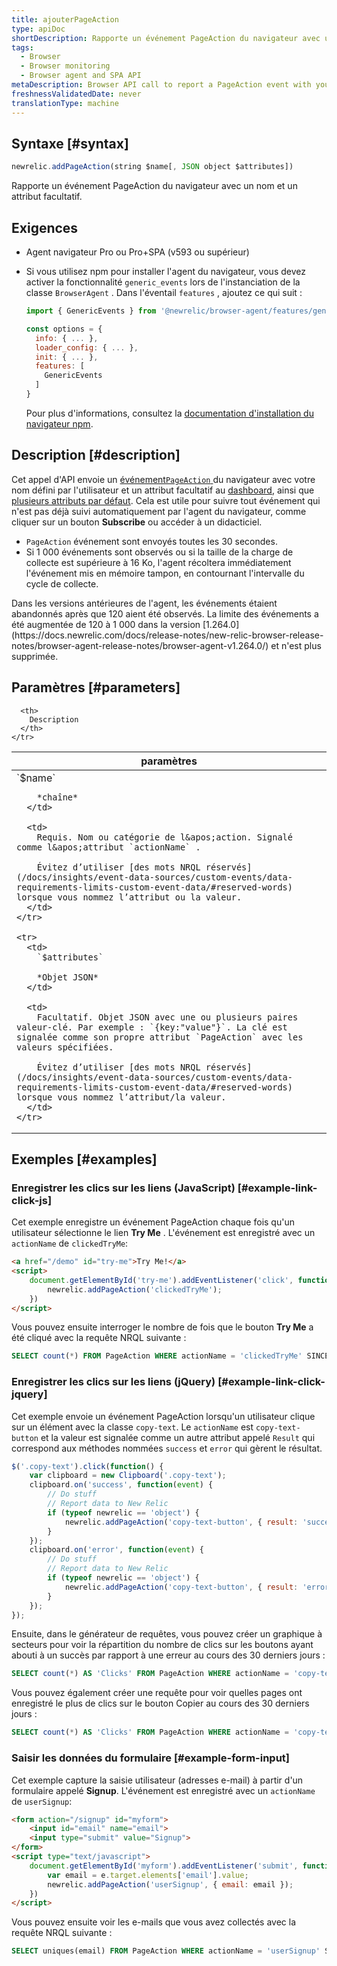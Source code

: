 ```yaml
---
title: ajouterPageAction
type: apiDoc
shortDescription: Rapporte un événement PageAction du navigateur avec un nom et un attribut facultatif.
tags:
  - Browser
  - Browser monitoring
  - Browser agent and SPA API
metaDescription: Browser API call to report a PageAction event with your user-defined name and attributes to New Relic Dashboards.
freshnessValidatedDate: never
translationType: machine
---
```


## Syntaxe [#syntax]

```js
newrelic.addPageAction(string $name[, JSON object $attributes])
```

Rapporte un événement PageAction du navigateur avec un nom et un attribut facultatif.

## Exigences

* Agent navigateur Pro ou Pro+SPA (v593 ou supérieur)

* Si vous utilisez npm pour installer l&apos;agent du navigateur, vous devez activer la fonctionnalité `generic_events` lors de l&apos;instanciation de la classe `BrowserAgent` . Dans l&apos;éventail `features` , ajoutez ce qui suit :

  ```js
  import { GenericEvents } from '@newrelic/browser-agent/features/generic_events';

  const options = {
    info: { ... },
    loader_config: { ... },
    init: { ... },
    features: [
      GenericEvents
    ]
  }
  ```

  Pour plus d&apos;informations, consultez la [documentation d&apos;installation du navigateur npm](https://www.npmjs.com/package/@newrelic/browser-agent#new-relic-browser-agent).

## Description [#description]

Cet appel d&apos;API envoie un [événement`PageAction` ](/docs/insights/explore-data/custom-events/insert-browser-custom-events-attributes-insights-javascript-api)du navigateur avec votre nom défini par l&apos;utilisateur et un attribut facultatif au [dashboard](/docs/query-your-data/explore-query-data/dashboards/introduction-new-relic-one-dashboards), ainsi que [plusieurs attributs par défaut](/attribute-dictionary/?event=PageAction). Cela est utile pour suivre tout événement qui n&apos;est pas déjà suivi automatiquement par l&apos;agent du navigateur, comme cliquer sur un bouton <DNT>**Subscribe**</DNT> ou accéder à un didacticiel.

* `PageAction` événement sont envoyés toutes les 30 secondes.
* Si 1 000 événements sont observés ou si la taille de la charge de collecte est supérieure à 16 Ko, l&apos;agent récoltera immédiatement l&apos;événement mis en mémoire tampon, en contournant l&apos;intervalle du cycle de collecte.

<Callout variant="important">
  Dans les versions antérieures de l&apos;agent, les événements étaient abandonnés après que 120 aient été observés. La limite des événements a été augmentée de 120 à 1 000 dans la version [1.264.0](https://docs.newrelic.com/docs/release-notes/new-relic-browser-release-notes/browser-agent-release-notes/browser-agent-v1.264.0/) et n&apos;est plus supprimée.
</Callout>

## Paramètres [#parameters]

<table>
  <thead>
    <tr>
      <th width="25%">
        paramètres
      </th>

      <th>
        Description
      </th>
    </tr>
  </thead>

  <tbody>
    <tr>
      <td>
        `$name`

        *chaîne*
      </td>

      <td>
        Requis. Nom ou catégorie de l&apos;action. Signalé comme l&apos;attribut `actionName` .

        Évitez d’utiliser [des mots NRQL réservés](/docs/insights/event-data-sources/custom-events/data-requirements-limits-custom-event-data/#reserved-words) lorsque vous nommez l’attribut ou la valeur.
      </td>
    </tr>

    <tr>
      <td>
        `$attributes`

        *Objet JSON*
      </td>

      <td>
        Facultatif. Objet JSON avec une ou plusieurs paires valeur-clé. Par exemple : `{key:"value"}`. La clé est signalée comme son propre attribut `PageAction` avec les valeurs spécifiées.

        Évitez d’utiliser [des mots NRQL réservés](/docs/insights/event-data-sources/custom-events/data-requirements-limits-custom-event-data/#reserved-words) lorsque vous nommez l’attribut/la valeur.
      </td>
    </tr>
  </tbody>
</table>

## Exemples [#examples]

### Enregistrer les clics sur les liens (JavaScript) [#example-link-click-js]

Cet exemple enregistre un événement PageAction chaque fois qu&apos;un utilisateur sélectionne le lien <DNT>**Try Me**</DNT> . L&apos;événement est enregistré avec un `actionName` de `clickedTryMe`:

```html
<a href="/demo" id="try-me">Try Me!</a>
<script>
    document.getElementById('try-me').addEventListener('click', function(e) {
        newrelic.addPageAction('clickedTryMe');
    })
</script>
```

Vous pouvez ensuite interroger le nombre de fois que le bouton <DNT>**Try Me**</DNT> a été cliqué avec la requête NRQL suivante :

```sql
SELECT count(*) FROM PageAction WHERE actionName = 'clickedTryMe' SINCE 1 hour ago
```

### Enregistrer les clics sur les liens (jQuery) [#example-link-click-jquery]

Cet exemple envoie un événement PageAction lorsqu&apos;un utilisateur clique sur un élément avec la classe `copy-text`. Le `actionName` est `copy-text-button` et la valeur est signalée comme un autre attribut appelé `Result` qui correspond aux méthodes nommées `success` et `error` qui gèrent le résultat.

```js
$('.copy-text').click(function() {
    var clipboard = new Clipboard('.copy-text');
    clipboard.on('success', function(event) {
        // Do stuff
        // Report data to New Relic
        if (typeof newrelic == 'object') {
            newrelic.addPageAction('copy-text-button', { result: 'success' });
        }
    });
    clipboard.on('error', function(event) {
        // Do stuff
        // Report data to New Relic
        if (typeof newrelic == 'object') {
            newrelic.addPageAction('copy-text-button', { result: 'error' });
        }
    });
});
```

Ensuite, dans le générateur de requêtes, vous pouvez créer un graphique à secteurs pour voir la répartition du nombre de clics sur les boutons ayant abouti à un succès par rapport à une erreur au cours des 30 derniers jours :

```sql
SELECT count(*) AS 'Clicks' FROM PageAction WHERE actionName = 'copy-text-button' FACET result SINCE 30 days ago
```

Vous pouvez également créer une requête pour voir quelles pages ont enregistré le plus de clics sur le bouton Copier au cours des 30 derniers jours :

```sql
SELECT count(*) AS 'Clicks' FROM PageAction WHERE actionName = 'copy-text-button' FACET currentUrl SINCE 30 days ago
```

### Saisir les données du formulaire [#example-form-input]

Cet exemple capture la saisie utilisateur (adresses e-mail) à partir d&apos;un formulaire appelé <DNT>**Signup**</DNT>. L&apos;événement est enregistré avec un `actionName` de `userSignup`:

```html
<form action="/signup" id="myform">
    <input id="email" name="email">
    <input type="submit" value="Signup">
</form>
<script type="text/javascript">
    document.getElementById('myform').addEventListener('submit', function(e) {
        var email = e.target.elements['email'].value;
        newrelic.addPageAction('userSignup', { email: email });
    })
</script>
```

Vous pouvez ensuite voir les e-mails que vous avez collectés avec la requête NRQL suivante :

```sql
SELECT uniques(email) FROM PageAction WHERE actionName = 'userSignup' SINCE 1 hour ago
```